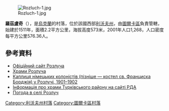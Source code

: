 [[Image:Rozluch-1.jpg|right]]

{{coord|49|14|9|N|22|58|41|E|scale:100000|display=title}}

'''羅茲盧奇'''（{{lang-uk|Розлуч}}），是[[烏克蘭|烏克蘭]]的村落，位於該國西部[[利沃夫州|利沃夫州]]，由[[圖爾卡區|圖爾卡區]]負責管轄，始建於1511年，面積2.2平方公里，海拔高度573米，2001年人口1,268，人口密度每平方公里576.36人。

==參考資料==
* [http://rozluch.com.ua/ Офіційний сайт Розлуча] {{Wayback|url=http://rozluch.com.ua/ |date=20210124214357 }}
* [http://www.castles.com.ua/rozlucz.html Храми Розлуча] {{Wayback|url=http://www.castles.com.ua/rozlucz.html |date=20190216145718 }}
* [http://www.derev.org.ua/lvivska/rozluch.htm Каплиця німецьких колоністів (пізніше — костел св. Франциска Борджія) у Розлучі, 1901–1902] {{Wayback|url=http://www.derev.org.ua/lvivska/rozluch.htm |date=20210430050459 }}
* [http://turka-rda.gov.ua/turkivschyna-turystychna/1284-2/ Інформація про храми Турківського району на сайті РДА] {{Wayback|url=http://turka-rda.gov.ua/turkivschyna-turystychna/1284-2/ |date=20161006031122 }}
* [http://weather.in.ua/ua/l'vovskaja/22595 Погода в селі Розлуч]{{Wayback|url=http://weather.in.ua/ua/l%27vovskaja/22595 |date=20111221152016 }}

{{DEFAULTSORT:Розлуч}}
[[Category:利沃夫州村落|Category:利沃夫州村落]]
[[Category:圖爾卡區村落|Category:圖爾卡區村落]]


{{Lviv-geo-stub}}
